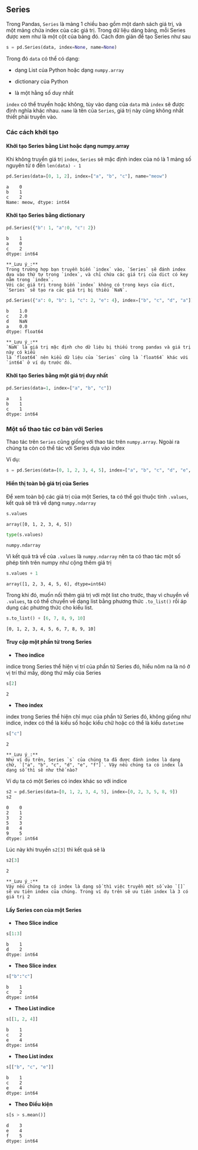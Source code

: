 ## Series
Trong Pandas, `Series` là mảng 1 chiều bao gồm một danh sách giá trị, và một mảng chứa index 
của các giá trị. Trong dữ liệu dảng bảng, mỗi Series được xem như là một cột của bảng đó. 
Cách đơn giản để tạo Series như sau

```python
s = pd.Series(data, index=None, name=None)
```

Trong đó `data` có thể  có dạng:

- dạng List của Python hoặc dạng `numpy.array`

- dictionary của Python

- là một hằng số duy nhất

`index` có thể truyền hoặc không, tùy vào dạng của `data` mà `index` sẽ được định nghĩa khác nhau. 
`name` là tên của `Series`, giá trị này cũng không nhất thiết phải truyền vào.

### Các cách khởi tạo

#### Khởi tạo Series bằng List hoặc dạng numpy.array {-}

Khi không truyền giá trị `index`, `Series` sẽ mặc định index của nó là 1 mảng số nguyên từ `0` đến `len(data) - 1` 

```python
pd.Series(data=[0, 1, 2], index=["a", "b", "c"], name="meow")
```

```.python_output
a    0
b    1
c    2
Name: meow, dtype: int64
```

#### Khởi tạo Series bằng dictionary {-}

```python
pd.Series({"b": 1, "a":0, "c": 2})
```

```.python_output
b    1
a    0
c    2
dtype: int64

```

```block2
**_Lưu ý_:** 
Trong trường hợp bạn truyền biến `index` vào, `Series` sẽ đánh index dựa vào thứ tự trong `index`, và chỉ chứa các giá trị của dict có key nằm trong `index`. 
Với các giá trị trong biến `index` không có trong keys của dict, `Series` sẽ tạo ra các giá trị bị thiếu `NaN`.
```

```python
pd.Series({"a": 0, "b": 1, "c": 2, "e": 4}, index=["b", "c", "d", "a"])
```

```.python_output
b    1.0
c    2.0
d    NaN
a    0.0
dtype: float64
```

```block2
**_Lưu ý_:** 
`NaN` là giá trị mặc định cho dữ liệu bị thiếu trong pandas và giá trị này có kiểu 
là `float64` nên kiểu dữ liệu của `Series` cũng là `float64` khác với `int64` ở ví dụ trước đó. 
```

#### Khởi tạo Series bằng một giá trị duy nhất {-}

```python
pd.Series(data=1, index=["a", "b", "c"])
```

```.python_output
a    1
b    1
c    1
dtype: int64
```

### Một số thao tác cơ bản với Series

Thao tác trên `Series` cũng giống với thao tác trên `numpy.array`. Ngoài ra chúng ta còn có thể 
tác với Series dựa vào index

Ví dụ:

```python
s = pd.Series(data=[0, 1, 2, 3, 4, 5], index=["a", "b", "c", "d", "e", "f"])
```
#### Hiển thị toàn bộ giá trị của Series {-}

Để xem toàn bộ các giá trị của một Series, ta có thể gọi thuộc tính `.values`, kết quả sẽ trả về dạng `numpy.ndarray`


```python
s.values
```

```.python_output
array([0, 1, 2, 3, 4, 5])
```

```python
type(s.values)
```

```.python_output
numpy.ndarray
```

Vì kết quả trả về của `.values` là `numpy.ndarray` nên ta có thao tác một số phép tính trên numpy như cộng thêm giá trị

```python
s.values + 1 
```

```.python_output
array([1, 2, 3, 4, 5, 6], dtype=int64)
```

Trong khi đó, muốn nối thêm giá trị với một list cho trước, thay vì chuyển về `.values`, ta có thể chuyển về dạng list bằng phương thức `.to_list()` rồi áp dụng các phương thức cho kiểu list. 

```python
s.to_list() + [6, 7, 8, 9, 10]
```

```.python_output
[0, 1, 2, 3, 4, 5, 6, 7, 8, 9, 10]
```

#### Truy cập một phần tử trong Series {-}

- **Theo indice**

indice trong Series thể hiện vị trí của phần tử Series đó, hiểu nôm na là nó ở vị trí thứ mấy, dòng thứ mấy của Series

```python
s[2]
```

```.python_output
2
``` 

- **Theo index**

index trong Series thể hiện chỉ mục của phần tử Series đó, không giống như indice, index có thể là kiểu số hoặc kiểu chữ hoặc có thể là kiểu `datetime`

```python
s["c"]
```

```.python_output
2 
```

```block2
**_Lưu ý_:** 
Như ví dụ trên, Series `s` của chúng ta đã được đánh index là dạng chữ, `["a", "b", "c", "d", "e", "f"]`. Vậy nếu chúng ta có index là dạng số thì sẽ như thế nào?
```

Ví dụ ta có một Series có index khác so với indice

```python
s2 = pd.Series(data=[0, 1, 2, 3, 4, 5], index=[0, 2, 3, 5, 8, 9])
s2
```

```.python_output
0    0
2    1
3    2
5    3
8    4
9    5
dtype: int64
```

Lúc này khi truyền `s2[3]` thì kết quả sẽ là

```python
s2[3]
```

```.python_output
2
```

```block2
**_Lưu ý_:** 
Vậy nếu chúng ta có index là dạng số thì việc truyền một số vào `[]` sẽ ưu tiên index của chúng. Trong ví dụ trên sẽ ưu tiên index là 3 có giá trị 2
```

#### Lấy Series con của một Series {-}

- **Theo Slice indice**

```python
s[1:3]
```

```.python_output
b    1
d    2
dtype: int64
```

- **Theo Slice index**

```python
s["b":"c"]
```

```.python_output
b    1
c    2
dtype: int64
``` 

- **Theo List indice**

```python
s[[1, 2, 4]]
```

```.python_output
b    1
c    2
e    4
dtype: int64
```

- **Theo List index**

```python
s[["b", "c", "e"]]
```

```.python_output
b    1
c    2
e    4
dtype: int64
```

- **Theo Điều kiện**

```python
s[s > s.mean()]
```

```.python_output
d    3
e    4
f    5
dtype: int64
```